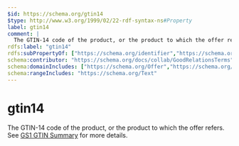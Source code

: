 ```yaml
---
$id: https://schema.org/gtin14
$type: http://www.w3.org/1999/02/22-rdf-syntax-ns#Property
label: gtin14
comment: |
  The GTIN-14 code of the product, or the product to which the offer refers. See [GS1 GTIN Summary](http://www.gs1.org/barcodes/technical/idkeys/gtin) for more details.
rdfs:label: "gtin14"
rdfs:subPropertyOf: ["https://schema.org/identifier","https://schema.org/gtin"]
schema:contributor: "https://schema.org/docs/collab/GoodRelationsTerms"
schema:domainIncludes: ["https://schema.org/Offer","https://schema.org/Product","https://schema.org/Demand"]
schema:rangeIncludes: "https://schema.org/Text"
---
```


# gtin14

The GTIN-14 code of the product, or the product to which the offer refers. See [GS1 GTIN Summary](http://www.gs1.org/barcodes/technical/idkeys/gtin) for more details.

